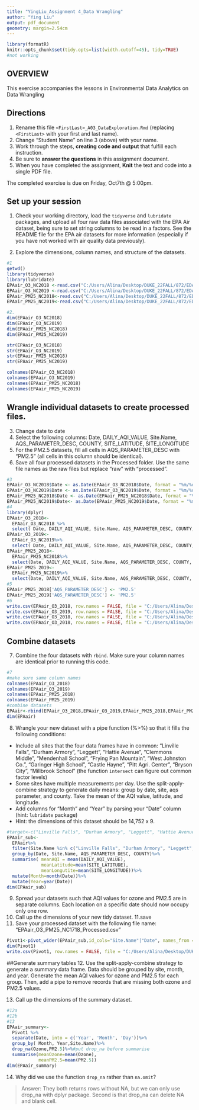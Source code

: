 ```yaml
---
title: "YingLiu_Assignment 4_Data Wrangling"
author: "Ying Liu"
output: pdf_document
geometry: margin=2.54cm
---
```


```r

library(formatR)
knitr::opts_chunk$set(tidy.opts=list(width.cutoff=45), tidy=TRUE)
#not working
```

## OVERVIEW

This exercise accompanies the lessons in Environmental Data Analytics on Data Wrangling 

## Directions
1.  Rename this file `<FirstLast>_A03_DataExploration.Rmd` (replacing `<FirstLast>` with your first and last name).
2. Change "Student Name" on line 3 (above) with your name.
3. Work through the steps, **creating code and output** that fulfill each instruction.
4. Be sure to **answer the questions** in this assignment document.
5. When you have completed the assignment, **Knit** the text and code into a single PDF file.

The completed exercise is due on Friday, Oct7th @ 5:00pm.

## Set up your session 
1. Check your working directory, load the `tidyverse` and `lubridate` packages, and upload all four raw data files associated with the EPA Air dataset, being sure to set string columns to be read in a factors. See the README file for the EPA air datasets for more information (especially if you have not worked with air quality data previously). 

2. Explore the dimensions, column names, and structure of the datasets. 

```r
#1
getwd()
library(tidyverse)
library(lubridate)
EPAair_O3_NC2018 <-read.csv("C:/Users/Alina/Desktop/DUKE_22FALL/872/EDA-Fall2022/Data/Raw/EPAair_O3_NC2018_raw.csv", stringsAsFactors = TRUE)
EPAair_O3_NC2019 <-read.csv("C:/Users/Alina/Desktop/DUKE_22FALL/872/EDA-Fall2022/Data/Raw/EPAair_O3_NC2019_raw.csv",stringsAsFactors = TRUE)
EPAair_PM25_NC2018<-read.csv("C:/Users/Alina/Desktop/DUKE_22FALL/872/EDA-Fall2022/Data/Raw/EPAair_PM25_NC2018_raw.csv",stringsAsFactors = TRUE)
EPAair_PM25_NC2019<-read.csv("C:/Users/Alina/Desktop/DUKE_22FALL/872/EDA-Fall2022/Data/Raw/EPAair_PM25_NC2019_raw.csv",stringsAsFactors = TRUE)

#2.
dim(EPAair_O3_NC2018)
dim(EPAair_O3_NC2019)
dim(EPAair_PM25_NC2018)
dim(EPAair_PM25_NC2019)

str(EPAair_O3_NC2018)
str(EPAair_O3_NC2019)
str(EPAair_PM25_NC2018)
str(EPAair_PM25_NC2019)

colnames(EPAair_O3_NC2018)
colnames(EPAair_O3_NC2019)
colnames(EPAair_PM25_NC2018)
colnames(EPAair_PM25_NC2019)

```

## Wrangle individual datasets to create processed files.
3. Change date to date
4. Select the following columns: Date, DAILY_AQI_VALUE, Site.Name, AQS_PARAMETER_DESC, COUNTY, SITE_LATITUDE, SITE_LONGITUDE
5. For the PM2.5 datasets, fill all cells in AQS_PARAMETER_DESC with "PM2.5" (all cells in this column should be identical).
6. Save all four processed datasets in the Processed folder. Use the same file names as the raw files but replace "raw" with "processed".

```r
#3
EPAair_O3_NC2018$Date <- as.Date(EPAair_O3_NC2018$Date, format = "%m/%d/%Y")
EPAair_O3_NC2019$Date <- as.Date(EPAair_O3_NC2019$Date, format = "%m/%d/%Y")
EPAair_PM25_NC2018$Date <- as.Date(EPAair_PM25_NC2018$Date, format = "%m/%d/%Y")
EPAair_PM25_NC2019$Date<- as.Date(EPAair_PM25_NC2019$Date, format = "%m/%d/%Y")
#4
library(dplyr)
EPAair_O3_2018<-
  EPAair_O3_NC2018 %>%
  select( Date, DAILY_AQI_VALUE, Site.Name, AQS_PARAMETER_DESC, COUNTY, SITE_LATITUDE, SITE_LONGITUDE)
EPAair_O3_2019<-
  EPAair_O3_NC2019%>%
  select( Date, DAILY_AQI_VALUE, Site.Name, AQS_PARAMETER_DESC, COUNTY, SITE_LATITUDE, SITE_LONGITUDE)
EPAair_PM25_2018<-
  EPAair_PM25_NC2018%>%
  select(Date, DAILY_AQI_VALUE, Site.Name, AQS_PARAMETER_DESC, COUNTY, SITE_LATITUDE, SITE_LONGITUDE)
EPAair_PM25_2019<-
  EPAair_PM25_NC2019%>%
  select(Date, DAILY_AQI_VALUE, Site.Name, AQS_PARAMETER_DESC, COUNTY, SITE_LATITUDE, SITE_LONGITUDE)
#5
EPAair_PM25_2018['AQS_PARAMETER_DESC'] <- 'PM2.5'
EPAair_PM25_2019['AQS_PARAMETER_DESC'] <- 'PM2.5'
#6
write.csv(EPAair_O3_2018, row.names = FALSE, file = "C:/Users/Alina/Desktop/DUKE_22FALL/872/EDA-Fall2022/Data/Processed/EPAair_O3_NC2018_processed.csv")
write.csv(EPAair_O3_2019, row.names = FALSE, file = "C:/Users/Alina/Desktop/DUKE_22FALL/872/EDA-Fall2022/Data/Processed/EPAair_O3_NC2019_processed.csv")
write.csv(EPAair_O3_2018, row.names = FALSE, file = "C:/Users/Alina/Desktop/DUKE_22FALL/872/EDA-Fall2022/Data/Processed/EPAair_PM2.5_NC2018_processed.csv")
write.csv(EPAair_O3_2018, row.names = FALSE, file = "C:/Users/Alina/Desktop/DUKE_22FALL/872/EDA-Fall2022/Data/Processed/EPAair_PM2.5_NC2019_processed.csv")
```


## Combine datasets
7. Combine the four datasets with `rbind`. Make sure your column names are identical prior to running this code. 

```r
#7
#make sure same column names
colnames(EPAair_O3_2018)
colnames(EPAair_O3_2019)
colnames(EPAair_PM25_2018)
colnames(EPAair_PM25_2019)
#combine datasets
EPAair<-rbind(EPAair_O3_2018,EPAair_O3_2019,EPAair_PM25_2018,EPAair_PM25_2019)
dim(EPAair)
```
8. Wrangle your new dataset with a pipe function (%>%) so that it fills the following conditions: 

* Include all sites that the four data frames have in common: "Linville Falls", "Durham Armory", "Leggett", "Hattie Avenue", "Clemmons Middle", "Mendenhall School", "Frying Pan Mountain", "West Johnston Co.", "Garinger High School", "Castle Hayne", "Pitt Agri. Center", "Bryson City", "Millbrook School" (the function `intersect` can figure out common factor levels)
* Some sites have multiple measurements per day. Use the split-apply-combine strategy to generate daily means: group by date, site, aqs parameter, and county. Take the mean of the AQI value, latitude, and longitude.
* Add columns for "Month" and "Year" by parsing your "Date" column (hint: `lubridate` package)
* Hint: the dimensions of this dataset should be 14,752 x 9.
```r
#target<-c("Linville Falls", "Durham Armory", "Leggett", "Hattie Avenue", "Clemmons Middle", "Mendenhall School", "Frying Pan Mountain", "West Johnston Co.", "Garinger High School", "Castle Hayne", "Pitt Agri. Center", "Bryson City", "Millbrook School")
EPAair_sub<-
  EPAair%>%
  filter(Site.Name %in% c("Linville Falls", "Durham Armory", "Leggett", "Hattie Avenue", "Clemmons Middle", "Mendenhall School", "Frying Pan Mountain", "West Johnston Co.", "Garinger High School", "Castle Hayne", "Pitt Agri. Center", "Bryson City", "Millbrook School"))%>%
  group_by(Date, Site.Name, AQS_PARAMETER_DESC, COUNTY)%>%
  summarise( meanAQI = mean(DAILY_AQI_VALUE),
             meanLatitude=mean(SITE_LATITUDE),
             meanLongutite=mean(SITE_LONGITUDE))%>%
  mutate(Month=month(Date))%>%
  mutate(Year=year(Date))
dim(EPAair_sub)

```
9. Spread your datasets such that AQI values for ozone and PM2.5 are in separate columns. Each location on a specific date should now occupy only one row.
10. Call up the dimensions of your new tidy dataset.
11.save 
11. Save your processed dataset with the following file name: "EPAair_O3_PM25_NC1718_Processed.csv"
```r
Pivot1<-pivot_wider(EPAair_sub,id_cols="Site.Name"|"Date", names_from = "AQS_PARAMETER_DESC",values_from="meanAQI")
dim(Pivot1)
write.csv(Pivot1, row.names = FALSE, file = "C:/Users/Alina/Desktop/DUKE_22FALL/872/EDA-Fall2022/Data/Processed/EPAair_O3_PM25_NC1718_Processed.csv")
```
##Generate summary tables
12. Use the split-apply-combine strategy to generate a summary data frame. Data should be grouped by site, month, and year. Generate the mean AQI values for ozone and PM2.5 for each group. Then, add a pipe to remove records that are missing both ozone and PM2.5 values. 

13. Call up the dimensions of the summary dataset.

```r
#12a
#12b
#13
EPAair_summary<-
  Pivot1 %>%
  separate(Date, into = c('Year', 'Month', 'Day'))%>%
  group_by( Month, Year,Site.Name)%>%
  drop_na(Ozone,PM2.5)%>%#put drop_na before summarise
  summarise(meanOzone=mean(Ozone),
            meanPM2.5=mean(PM2.5))
dim(EPAair_summary)


```

14. Why did we use the function `drop_na` rather than `na.omit`?

> Answer: They both returns rows without NA, but we can only use drop_na with dplyr package. Second is that drop_na can delete NA and blank cell.
